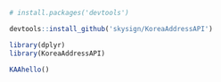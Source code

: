 ```r
# install.packages('devtools')

devtools::install_github('skysign/KoreaAddressAPI')
```

``` r
library(dplyr)
library(KoreaAddressAPI)

KAAhello()
```